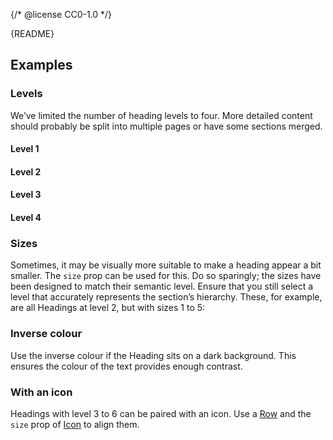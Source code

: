 {/* @license CC0-1.0 */}


<Meta of={HeadingStories} />

<Markdown>{README}</Markdown>

<Primary />

<Controls />

## Examples

### Levels

We’ve limited the number of heading levels to four.
More detailed content should probably be split into multiple pages or have some sections merged.

#### Level 1

<Canvas of={HeadingStories.Level1} />

#### Level 2

<Canvas of={HeadingStories.Level2} />

#### Level 3

<Canvas of={HeadingStories.Level3} />

#### Level 4

<Canvas of={HeadingStories.Level4} />

### Sizes

Sometimes, it may be visually more suitable to make a heading appear a bit smaller.
The `size` prop can be used for this.
Do so sparingly; the sizes have been designed to match their semantic level.
Ensure that you still select a level that accurately represents the section’s hierarchy.
These, for example, are all Headings at level 2, but with sizes 1 to 5:

<Canvas of={HeadingStories.Sizes} />

### Inverse colour

Use the inverse colour if the Heading sits on a dark background.
This ensures the colour of the text provides enough contrast.

<Canvas of={HeadingStories.InverseColour} />

### With an icon

Headings with level 3 to 6 can be paired with an icon.
Use a [Row](/docs/components-layout-row--docs) and the `size` prop of [Icon](/docs/components-media-icon--docs) to align them.

<Canvas of={HeadingStories.WithIcon} />
